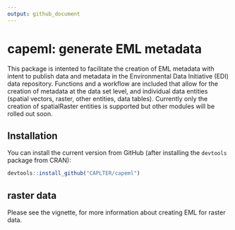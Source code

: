 ```yaml
---
output: github_document
---
```


<!-- README.md is generated from README.Rmd. Please edit the latter. -->

# capeml: generate EML metadata

This package is intented to facilitate the creation of EML metadata with intent to publish data and metadata in the Environmental Data Initiative (EDI) data repository. Functions and a workflow are included that allow for the creation of metadata at the data set level, and individual data entities (spatial vectors, raster, other entities, data tables). Currently only the creation of spatialRaster entities is supported but other modules will be rolled out soon.

## Installation

You can install the current version from GitHub (after installing the `devtools` package from CRAN):

```r
devtools::install_github("CAPLTER/capeml")
```


## raster data

Please see the vignette, [](https://github.com/CAPLTER/capeml/blob/master/vignettes/create_spatialRaster.Rmd) for more information about creating EML for raster data.
